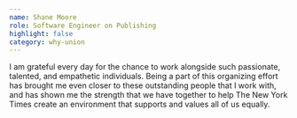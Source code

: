 ```yaml
---
name: Shane Moore
role: Software Engineer on Publishing
highlight: false
category: why-union
---
```

I am grateful every day for the chance to work alongside such passionate, talented, and empathetic individuals. Being a part of this organizing effort has brought me even closer to these outstanding people that I work with, and has shown me the strength that we have together to help The New York Times create an environment that supports and values all of us equally.

